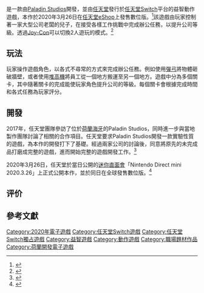 {{NoteTA
| G1=Games
}}

{{Infobox VG
| title = Good Job!
| english =
| image = Good_Job_(video_game).jpg
| caption =
| genre = [[益智游戏|益智]]、[[動作遊戲|動作]]
| platform = [[任天堂Switch|任天堂Switch]]
| developer = [[Paladin_Studios|Paladin Studios]]
| publisher = [[任天堂|任天堂]]
| director =
| producer =
| designer =
| writer =
| programmer =
| artist =
| composer =
| series =
| engine =
| modes = [[单人电子游戏|单人]]、[[多人电子游戏|多人]]
| released = {{Vgrelease|WW|2020年3月26日}}
| shutdown =
| onlinegame =
}}

{{Vgname|Good Job!}}是一款由[[Paladin_Studios|Paladin Studios]]開發，並由[[任天堂|任天堂]]發行於[[任天堂Switch|任天堂Switch]]平台的益智動作遊戲，本作於2020年3月26日在[[任天堂eShop|任天堂eShop]]上發售數位版。<ref>{{Cite web|title=@Paladin Studios|url=https://twitter.com/paladinstudios|accessdate=2020-08-10|author=|date=|format=|work=Twitter|publisher=|language=en|archive-date=2021-01-13|archive-url=https://web.archive.org/web/20210113032157/https://twitter.com/paladinstudios|dead-url=no}}</ref>該遊戲由玩家控制著一家大型公司老闆的兒子，在接受各樣工作挑戰中完成辦公任務，以提升公司等級。透過[[Joy-Con|Joy-Con]]可以切換2人遊玩的模式。<ref>{{Cite web|title=Good Job Review - Office Space|url=https://www.gamespot.com/reviews/good-job-review-office-space/1900-6417443/|accessdate=2020-08-10|work=GameSpot|language=en-US|archive-date=2020-04-04|archive-url=https://web.archive.org/web/20200404195058/https://www.gamespot.com/reviews/good-job-review-office-space/1900-6417443/|dead-url=no}}</ref>

== 玩法 ==

玩家操作遊戲角色，以各式不尋常的方式來完成辦公任務。例如使用[[弹弓|彈弓]]將物體砸破牆壁，或者使用[[叉车|堆高機]]將員工從一個地方搬運至另一個地方。遊戲中分為多個關卡，其中隨著關卡的完成能使玩家角色提升公司的等級。每個關卡會根據完成時間和各式任務為玩家評分。

== 開發 ==

2017年，任天堂團隊參訪了位於[[荷蘭|荷蘭]][[海牙|海牙]]的Paladin Studios，同時進一步與當地製作團隊討論了相關的合作項目。任天堂要求Paladin Studios開發一款實驗性質的遊戲，為本作的開發打下了基礎。經過兩家公司的討論後，同意將原先的未完成品打磨成完整的遊戲，進而開始完整的遊戲開發工作。<ref>{{Cite web|title=Nintendo and Paladin Studios talk about their relationship on Good Job!|url=https://mynintendonews.com/2020/07/05/nintendo-and-paladin-studios-talk-about-their-relationship-on-good-job/|accessdate=2020-08-10|date=2020-07-05|last=Sickr|work=My Nintendo News|language=en|archive-date=2020-09-23|archive-url=https://web.archive.org/web/20200923034747/https://mynintendonews.com/2020/07/05/nintendo-and-paladin-studios-talk-about-their-relationship-on-good-job/|dead-url=no}}</ref>

2020年3月26日，任天堂於當日公開的[[任天堂直面会|迷你直面會]]「Nintendo Direct mini 2020.3.26」上正式公開本作，並於同日在全球發售數位版。<ref>{{Cite web|title=New Nintendo Direct mini highlights A wide variety of games coming to Nintendo Switch this year - Nintendo Official Site|url=https://www.nintendo.com/whatsnew/detail/2020/new-nintendo-direct-mini-highlights-a-wide-variety-of-games-coming-to-nintendo-switch-this-year/|accessdate=2020-08-10|work=www.nintendo.com|language=en-US|archive-date=2020-12-14|archive-url=https://web.archive.org/web/20201214200925/https://www.nintendo.com/whatsnew/detail/2020/new-nintendo-direct-mini-highlights-a-wide-variety-of-games-coming-to-nintendo-switch-this-year/|dead-url=no}}</ref>

== 评价 ==

{{Video game reviews
| MC = 78/100<ref name="Metacritic">{{cite web |url=https://www.metacritic.com/game/switch/good-job!/critic-reviews |title=Good Job! Critic Reviews for Nintendo Switch |work=[[Metacritic|Metacritic]] |accessdate=2020-04-04 |archive-date=2020-05-14 |archive-url=https://web.archive.org/web/20200514115654/https://www.metacritic.com/game/switch/good-job!/critic-reviews |dead-url=no }}</ref>
| EuroG = Recommended<ref>{{Cite web |last1=Donlan |first1=Christian |title=Good Job review - a proper little delight |work=[[Eurogamer|Eurogamer]] |date=2020-03-31 |url=https://www.eurogamer.net/articles/2020-03-31-good-job-review-a-proper-little-delight |language=en |accessdate=2020-04-04 |archive-date=2020-04-03 |archive-url=https://web.archive.org/web/20200403001431/https://www.eurogamer.net/articles/2020-03-31-good-job-review-a-proper-little-delight |dead-url=no }}</ref>
| GSpot = 7/10<ref name="GS">{{Cite web |last1=Barbosa |first1=Alessandro |title=Good Job Review - Office Space |work=[[GameSpot|GameSpot]] |date=2020-04-02 |url=https://www.gamespot.com/reviews/good-job-review-office-space/1900-6417443/ |language=en-US |accessdate=2020-04-04 |archive-date=2020-04-04 |archive-url=https://web.archive.org/web/20200404195058/https://www.gamespot.com/reviews/good-job-review-office-space/1900-6417443/ |dead-url=no }}</ref>
}}

== 參考文獻 ==

{{Reflist}}

{{DEFAULTSORT:Good Job}}
[[Category:2020年電子遊戲|Category:2020年電子遊戲]]
[[Category:任天堂Switch遊戲|Category:任天堂Switch遊戲]]
[[Category:任天堂Switch獨占遊戲|Category:任天堂Switch獨占遊戲]]
[[Category:益智遊戲|Category:益智遊戲]]
[[Category:動作遊戲|Category:動作遊戲]]
[[Category:職場題材作品|Category:職場題材作品]]
[[Category:荷蘭開發電子遊戲|Category:荷蘭開發電子遊戲]]